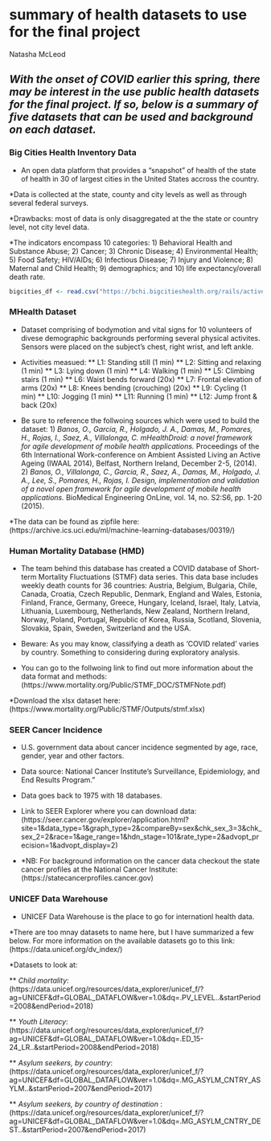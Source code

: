 # summary of health datasets to use for the final project

Natasha McLeod

## *With the onset of COVID earlier this spring, there may be interest in the use public health datasets for the final project. If so, below is a summary of five datasets that can be used and background on each dataset.* 


### **Big Cities Health Inventory Data**
* An open data platform that provides a "snapshot" of health of the state of health in 30 of largest cities in the United States accross the country. 

*Data is collected at the state, county and city levels as well as through several federal surveys. 

*Drawbacks: most of data is only disaggregated at the the state or country level, not city level data. 

*The indicators encompass 10 categories: 1) Behavioral Health and Substance Abuse; 2) Cancer; 3) Chronic Disease; 4) Environmental Health; 5) Food Safety; HIV/AIDs; 6) Infectious Disease; 7) Injury and Violence; 8) Maternal and Child Health; 9) demographics; and 10) life expectancy/overall death rate.

```r
bigcities_df <- read.csv("https://bchi.bigcitieshealth.org/rails/active_storage/blobs/eyJfcmFpbHMiOnsibWVzc2FnZSI6IkJBaHBPUT09IiwiZXhwIjpudWxsLCJwdXIiOiJibG9iX2lkIn19--d420076690399fd28de697fa5a876e8b1d3188ac/BCHI-dataset_2019-03-04.csv?disposition=attachment")
```

### **MHealth Dataset**
* Dataset comprising of bodymotion and vital signs for 10 volunteers of divese demographic backgrounds performing several physical activites. Sensors were placed on the subject's chest, right wrist, and left ankle.

* Activities measued: 
  ** L1: Standing still (1 min) 
  ** L2: Sitting and relaxing (1 min) 
  ** L3: Lying down (1 min) 
  ** L4: Walking (1 min) 
  ** L5: Climbing stairs (1 min) 
  ** L6: Waist bends forward (20x) 
  ** L7: Frontal elevation of arms (20x) 
  ** L8: Knees bending (crouching) (20x) 
  ** L9: Cycling (1 min) 
  ** L10: Jogging (1 min) 
  ** L11: Running (1 min) 
  ** L12: Jump front & back (20x) 
  
* Be sure to reference the follwoing sources which were used to build the dataset: 1) *Banos, O., Garcia, R., Holgado, J. A., Damas, M., Pomares, H., Rojas, I., Saez, A., Villalonga, C. mHealthDroid: a novel framework for agile development of mobile health applications.* Proceedings of the 6th International Work-conference on Ambient Assisted Living an Active Ageing (IWAAL 2014), Belfast, Northern Ireland, December 2-5, (2014). 2) *Banos, O., Villalonga, C., Garcia, R., Saez, A., Damas, M., Holgado, J. A., Lee, S., Pomares, H., Rojas, I. Design, implementation and validation of a novel open framework for agile development of mobile health applications.* BioMedical Engineering OnLine, vol. 14, no. S2:S6, pp. 1-20 (2015).

*The data can be found as zipfile here: (https://archive.ics.uci.edu/ml/machine-learning-databases/00319/)


### **Human Mortality Database (HMD)**

* The team behind this database has created a COVID database of Short-term Mortality Fluctuations (STMF) data series. This data base includes weekly death counts for 36 countries: Austria, Belgium, Bulgaria, Chile, Canada, Croatia, Czech Republic, Denmark, England and Wales, Estonia, Finland, France, Germany, Greece, Hungary, Iceland, Israel, Italy, Latvia, Lithuania, Luxembourg, Netherlands, New Zealand, Northern Ireland, Norway, Poland, Portugal, Republic of Korea, Russia, Scotland, Slovenia, Slovakia, Spain, Sweden, Switzerland and the USA.

* Beware: As you may know, classifying a death as 'COVID related' varies by country. Something to considering during exploratory analysis. 

* You can go to the follwoing link to find out more information about the data format and methods: (https://www.mortality.org/Public/STMF_DOC/STMFNote.pdf)

*Download the xlsx dataset here:(https://www.mortality.org/Public/STMF/Outputs/stmf.xlsx)



### **SEER Cancer Incidence**

* U.S. government data about cancer incidence segmented by age, race, gender, year and other factors. 

* Data source: National Cancer Institute's Surveillance, Epidemiology, and End Results Program."

* Data goes back to 1975 with 18 databases. 

* Link to SEER Explorer where you can download data:
(https://seer.cancer.gov/explorer/application.html?site=1&data_type=1&graph_type=2&compareBy=sex&chk_sex_3=3&chk_sex_2=2&race=1&age_range=1&hdn_stage=101&rate_type=2&advopt_precision=1&advopt_display=2)

* *NB: For background information on the cancer data checkout the state cancer profiles at the National Cancer Institute: (https://statecancerprofiles.cancer.gov)



### **UNICEF Data Warehouse**

* UNICEF Data Warehouse is the place to go for internationl health data. 

*There are too mnay datasets to name here, but I have summarized a few below. For more information on the available datasets go to this link: 
(https://data.unicef.org/dv_index/)

*Datasets to look at: 

** *Child mortality*: (https://data.unicef.org/resources/data_explorer/unicef_f/?ag=UNICEF&df=GLOBAL_DATAFLOW&ver=1.0&dq=.PV_LEVEL..&startPeriod=2008&endPeriod=2018)

** *Youth Literacy*: 
(https://data.unicef.org/resources/data_explorer/unicef_f/?ag=UNICEF&df=GLOBAL_DATAFLOW&ver=1.0&dq=.ED_15-24_LR..&startPeriod=2008&endPeriod=2018)

** *Asylum seekers, by country*: (https://data.unicef.org/resources/data_explorer/unicef_f/?ag=UNICEF&df=GLOBAL_DATAFLOW&ver=1.0&dq=.MG_ASYLM_CNTRY_ASYLM..&startPeriod=2007&endPeriod=2017)

** *Asylum seekers, by country of destination* :(https://data.unicef.org/resources/data_explorer/unicef_f/?ag=UNICEF&df=GLOBAL_DATAFLOW&ver=1.0&dq=.MG_ASYLM_CNTRY_DEST..&startPeriod=2007&endPeriod=2017)


